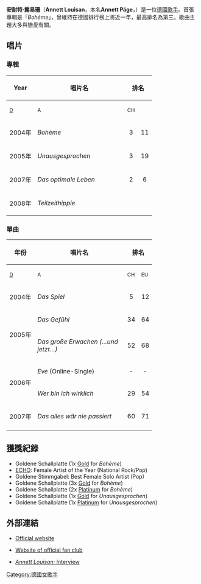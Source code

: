{{Infobox musical artist
|Name = Annett Louisan
|Img = Annett Louisan 03-2009.JPG
|Img_capt = 2009
|Background = solo_singer
|Birth_name = Annett Päge
|Alias = 
|Born = {{Birth date and age|1977|4|2|mf=y}}
|Died = 
|Origin = [[德國|德國]]
|Genre = 德語及法語[[流行音樂|流行音樂]]
|Occupation = [[歌手|歌手]]
|Years_active = 2004年至今
|Label = 105 Music/[[SonyBMG|SonyBMG]] 
|URL = 
}}

'''安耐特·露易珊'''（'''Annett Louisan'''，本名'''Annett Päge'''，{{bd|1977年|4月2日}}）是一位[[德國|德國]][[歌手|歌手]]。首張專輯是「''Bohème''」，曾維持在德國排行榜上將近一年，最高排名為第三。歌曲主題大多與戀愛有關。

== 唱片 ==
=== 專輯 ===
{| class="prettytable" 
|- style="background-color:#efefef;"
! rowspan="2" | Year
! rowspan="2" width="220"|  唱片名
! colspan="3" | 排名
! rowspan="2" | 獲獎
|- style="background-color:#efefef;"
! <small>[[Media_Control|D]]</small>
! <small>A</small>
! <small>CH</small>
|-
| 2004年
| ''Bohème''
| align="center" | 3
| align="center" | 11
| align="center" | 23
| align="left" | [[IFPI|IFPI]] (D): 2x [[Platin|Platin]]
|- 
| 2005年
| ''Unausgesprochen''
| align="center" | 3
| align="center" | 19
| align="center" | 49
| align="left" | [[IFPI|IFPI]] (D): 1x Platin
|-
| 2007年
| ''Das optimale Leben''
| align="center" | 2
| align="center" | 6
| align="center" | 7
| align="left" | [[IFPI|IFPI]] (D): 
|-
| 2008年
| ''Teilzeithippie''
|}

=== 單曲 ===

{| class="prettytable" 
|- style="background-color:#efefef;"
! rowspan="2" | 年份
! rowspan="2" width="220"|  唱片名
! colspan="4" | 排名
! rowspan="2" width="150"| 收錄專輯
|- style="background-color:#efefef;"
! <small>[[Media_Control|D]]</small>
! <small>A</small>
! <small>CH</small>
! <small>EU</small>
|-
| 2004年
| ''Das Spiel''
| align="center" | 5
| align="center" | 12
| align="center" | 66
| align="center" | 17
| rowspan="2"|''Bohème''
|- 
| rowspan="2"|2005年
| ''Das Gefühl''
| align="center" | 34
| align="center" | 64
| align="center" | -
| align="center" | -
|-
| ''Das große Erwachen (…und jetzt…)''
| align="center" | 52
| align="center" | 68
| align="center" | -
| align="center" | -
| rowspan="2"|''Unausgesprochen''
|- 
| rowspan="2"| 2006年
| ''Eve'' (Online-Single)
| align="center" | -
| align="center" | -
| align="center" | -
| align="center" | -
|-
| ''Wer bin ich wirklich''
| align="center" | 29
| align="center" | 54
| align="center" | 46
| align="center" | -
| title song of the Telenovela ''[[Lotta_in_Love|Lotta in Love]]''
|- 
| rowspan="1"| 2007年
| ''Das alles wär nie passiert''
| align="center" | 60
| align="center" | 71
| align="center" | 30
| align="center" | 
| rowspan="1"|''Das optimale Leben''
|- 
|}

==獲獎紀錄==
* Goldene Schallplatte (1x [[Gold|Gold]] for ''Bohème'')
* [[ECHO|ECHO]]: Female Artist of the Year (National Rock/Pop)
* Goldene Stimmgabel: Best Female Solo Artist (Pop)
* Goldene Schallplatte (3x [[Gold|Gold]] for ''Bohème'') 
* Goldene Schallplatte (2x [[Platinum|Platinum]] for ''Bohème'') 
* Goldene Schallplatte (1x [[Gold|Gold]] for ''Unausgesprochen'')
* Goldene Schallplatte (1x [[Platinum|Platinum]] for ''Unausgesprochen'')

==外部連結==
{{Commons|Annett Louisan}}
*{{de icon}} [http://www.annettlouisan.de/ Official website] {{Wayback|url=http://www.annettlouisan.de/ |date=20190211222515 }}
*{{de icon}} [https://web.archive.org/web/20090901200536/http://www.annettlouisan-fanclub.de/ Website of official fan club]
*{{de icon}} [https://web.archive.org/web/20080125104315/http://www.cineastentreff.de/content/view/1045/111/ ''Annett Louisan:'' Interview ]

{{Authority control}}
{{DEFAULTSORT:Louisan, Annett}}
[[Category:德國女歌手|Category:德國女歌手]]